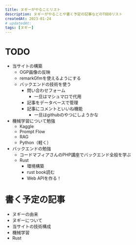 ```yaml
---
title: ヌギーがやることリスト
description: ヌギーがやることや書く予定の記事などのTODOリスト
createdAt: 2023-01-24
# updatedAt:
tags: [ヌギー]
---
```


# TODO
- 当サイトの構築
  - OGP画像の反映
  - remarkGfmを使えるようにする
  - バックエンドの技術を使う
    - 問い合わせフォーム
      - 一旦はマシュマロで代用
    - 記事をデータベースで管理
    - 記事にコメントといいね機能
      - 一旦はgithubのやつにしようかな
- 機械学習について勉強
  - Kaggle
  - Prompt Flow
  - RAG
  - Python（軽く）
- バックエンドの勉強
  - コードマフィアさんのPHP講座でバックエンド全般を学ぶ
  - Rust
    - 環境構築
    - rust book読む
    - Web APIを作る！

# 書く予定の記事
- ヌギーの由来
- ヌギーについて
- 当サイトの技術構成
- 機械学習
- Rust
